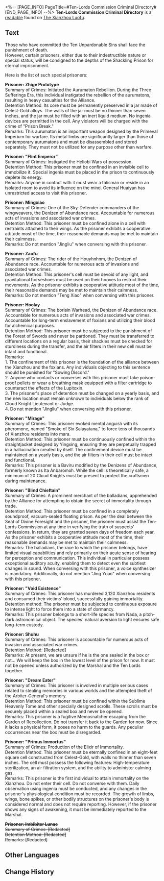 <%-- [PAGE_INFO]
PageTitle=#Ten-Lords Commission Criminal Directory#
[END_PAGE_INFO] --%>
{{Readable Infobox
|id           = 275
|partIds      = 190525
|title        = 
|image        = Item Xianzhou Parchment.png
|world        = The Xianzhou Luofu
|parts        = 1
|author       = <!--to be added-->
|description  = A list of severe offenders from the Ten-Lords Commission, documenting several criminals who have committed the "Ten Unpardonable Sins."
|part1        = Ten-Lords Commission Criminal Directory
|source1      = {{cx|Source missing}}
|characters   = 
|factions     = Houyhnhnm; Memosnatchers
}}
'''Ten-Lords Commission Criminal Directory''' is a [[readable]] found on [[The Xianzhou Luofu]].
<!--
==Location==
{{Map Embed|<map name>|<marker id>}}
-->
==Text==
Those who have committed the Ten Unpardonable Sins shall face the punishment of death.<br />
However, certain prisoners, either due to their indestructible nature or special status, will be consigned to the depths of the Shackling Prison for eternal imprisonment.

Here is the list of such special prisoners:

'''Prisoner: Zhige Prototype'''<br />
Summary of Crimes: Initiated the Aurumaton Rebellion. During the Three Sufferings Era, this individual instigated the rebellion of the aurumatons, resulting in heavy casualties for the Alliance.<br />
Detention Method: Its core must be permanently preserved in a jar made of Celest-Gold alloys. The walls of the jar must be no thinner than seven inches, and the jar must be filled with an inert liquid medium. No ingenia devices are permitted in the cell. Any violators will be charged with the crime of "Prison Break."<br />
Remarks: This aurumaton is an important weapon designed by the Primeval Imperium for warfare. Its metal limbs are significantly larger than those of contemporary aurumatons and must be disassembled and stored separately. They must not be utilized for any purpose other than warfare.

'''Prisoner: "Flint Emperor"'''<br />
Summary of Crimes: Instigated the Heliobi Wars of possession.<br />
Detention Method: This prisoner must be confined in an invisible cell to immobilize it. Special ingenia must be placed in the prison to continuously deplete its energy.<br />
Remarks: Anyone in contact with it must wear a talisman or reside in an isolated room to avoid its influence on the mind. General Huaiyan has unrestricted access to visit this prisoner.

'''Prisoner: Mingxiao'''<br />
Summary of Crimes: One of the Sky-Defender commanders of the wingweavers, the Denizen of Abundance race. Accountable for numerous acts of invasions and associated war crimes.<br />
Detention Method: This prisoner must be confined alone in a cell with restraints attached to their wings. As the prisoner exhibits a cooperative attitude most of the time, their reasonable demands may be met to maintain their calmness.<br />
Remarks: Do not mention "Jingliu" when conversing with this prisoner.

'''Prisoner: Zaofu'''<br />
Summary of Crimes: The rider of the Houyhnhnm, the Denizen of Abundance race. Accountable for numerous acts of invasions and associated war crimes.<br />
Detention Method: This prisoner's cell must be devoid of any light, and gravitational horseshoes must be used on their hooves to restrict their movements. As the prisoner exhibits a cooperative attitude most of the time, their reasonable demands may be met to maintain their calmness.<br />
Remarks: Do not mention "Teng Xiao" when conversing with this prisoner.

'''Prisoner: Hoolay'''<br />
Summary of Crimes: The borisin Warhead, the Denizen of Abundance race. Accountable for numerous acts of invasions and associated war crimes. Accountable for long-term enslavement of foxians and utilizing their blood for alchemical purposes.<br />
Detention Method: This prisoner must be subjected to the punishment of the Forest of Swords and never be pardoned. They must be transferred to different locations on a regular basis, their shackles must be checked for sturdiness during the transfer, and the air filters in their new cell must be intact and functional.<br />
Remarks:<br />
1. The confinement of this prisoner is the foundation of the alliance between the Xianzhou and the foxians. Any individuals objecting to this sentence should be punished for "Sowing Discord."<br />
2. Anyone who contacts or converses with this prisoner must take poison-proof pellets or wear a breathing mask equipped with a filter cartridge to counteract the effects of the Lupitoxin.<br />
3. The prisoner's place of detention must be changed on a yearly basis, and the new location must remain unknown to individuals below the rank of Cloud Knight Lieutenant or Judge.<br />
4. Do not mention "Jingliu" when conversing with this prisoner.

'''Prisoner: "Mirage"'''<br />
Summary of Crimes: This prisoner evoked mental anguish with its pheromone, named "Smoke of Six Salayatana," to force tens of thousands of Xianzhou residents into mara.<br />
Detention Method: This prisoner must be continuously confined within the straightjacket designed by Yingxing, ensuring they are perpetually trapped in a hallucination created by itself. The confinement device must be maintained on a yearly basis, and the air filters in their cell must be intact and functional.<br />
Remarks: This prisoner is a Baviru modified by the Denizens of Abundance, formerly known as Ita Anbaromoh. While the cell is theoretically safe, a minimum of 20 Cloud Knights must be present to protect the craftsmen during maintenance.

'''Prisoner: "Blind Chieftain"'''<br />
Summary of Crimes: A prominent merchant of the balladians, apprehended by the Alliance for attempting to obtain the secret of immortality through trade.<br />
Detention Method: This prisoner must be confined in a completely soundproof, vacuum-sealed floating prison. As per the deal between the Seat of Divine Foresight and the prisoner, the prisoner must assist the Ten-Lords Commission at any time in verifying the truth of suspects' confessions. In return, they are granted seven days of freedom each year. As the prisoner exhibits a cooperative attitude most of the time, their reasonable demands may be met to maintain their calmness.<br />
Remarks: The balladians, the race to which the prisoner belongs, have limited visual capabilities and rely primarily on their acute sense of hearing for perception and communication. This individual in particular possess exceptional auditory acuity, enabling them to detect even the subtlest changes in sound. When conversing with this prisoner, a voice synthesizer is mandatory. Additionally, do not mention "Jing Yuan" when conversing with this prisoner.

'''Prisoner: "Void Existence"'''<br />
Summary of Crimes: This prisoner has murdered 3,120 Xianzhou residents and consumed their victims' blood, successfully gaining immortality.<br />
Detention method: The prisoner must be subjected to continuous exposure to intense light to force them into a state of dormancy.<br />
Remarks: This prisoner belongs to a short-life species from Nada, a pitch-dark astronomical object. The species' natural aversion to light ensures safe long-term custody.

'''Prisoner: Shuhu'''<br />
Summary of Crimes: This prisoner is accountable for numerous acts of invasion and associated war crimes.<br />
Detention Method: [Redacted]<br />
Remarks: At present, we are unsure if he is the one sealed in the box or not... We will keep the box in the lowest level of the prison for now. It must not be opened unless authorized by the Marshal and the Ten Lords together.

'''Prisoner: "Dream Eater"'''<br />
Summary of Crimes: This prisoner is involved in multiple serious cases related to stealing memories in various worlds and the attempted theft of the Arbiter-General's memory.<br />
Detention Method: This prisoner must be confined within the Sublime Heavenly Tome and other specially designed scrolls. These scrolls must be securely placed within a sealed box and never be opened.<br />
Remarks: This prisoner is a fugitive Memosnatcher escaping from the Garden of Recollection. Do not transfer it back to the Garden for now. Since it lacks a physical form, it poses no harm to the guards. Any peculiar occurrences near the box must be disregarded.

'''Prisoner: "Primus Immortus"'''<br />
Summary of Crimes: Production of the Elixir of Immortality.<br />
Detention Method: This prisoner must be eternally confined in an eight-feet square cell constructed from Celest-Gold, with walls no thinner than seven inches. The cell must possess the following features: High-temperature sterilization, an air filtration system, and the ability to administer calming gas.<br />
Remarks: This prisoner is the first individual to attain immortality on the Xianzhou. Do not enter their cell. Do not converse with them. Daily observation using ingenia must be conducted, and any changes in the prisoner's physiological condition must be recorded. The growth of limbs, wings, bone spikes, or other bodily structures on the prisoner's body is considered normal and does not require reporting. However, if the prisoner shows any signs of awakening, it must be immediately reported to the Marshal.

'''<s>Prisoner: Imbibitor Lunae</s>'''<br /><s>Summary of Crimes: [Redacted]</s><br /><s>Detention Method: [Redacted]</s><br /><s>Remarks: [Redacted]</s>

<!--
==Trivia==
* 
-->
==Other Languages==
{{Other Languages
|en   = Ten-Lords Commission Criminal Directory
|zhs  = 十王司重犯名录
|zht  = 十王司重犯名錄
|ja   = 十王司重罪人名簿
|ko   = 시왕사 흉악범 명부
|es   = Directorio de delincuentes de la Comisión de los Diez Líderes
|fr   = Registre de criminels de la Commission des dix seigneurs
|ru   = Перечень преступников от Комиссии десяти владык
|th   = รายชื่อนักโทษของ Ten-Lords Commission
|vi   = Danh Sách Trọng Phạm Sở Thập Vương
|de   = Strafregister der Zehn-Fürsten-Kommission
|id   = Daftar Nama Kriminal Ten-Lords Commission
|pt   = Diretório Criminal da Comissão dos Dez Senhores
}}

==Change History==
{{Change History|1.5}}